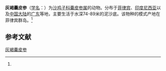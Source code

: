 {{Speciesbox
| name = 灰褐囊皮参
| status = 
| status_system = 
| image = 
| genus = Stolus
| species = canescens
| authority = (Semper, 1868)<ref name='id12703'>{{cite web| url =http://www.bioinfo.cn/db05/BjdwSpecies.php?action=view&id=12703| title =灰褐囊皮参| work =《中国动物物种编目数据库》| publisher =中国科学院微生物研究所| author =中国科学院动物研究所| accessdate =2009-04-28| deadurl =yes| archiveurl =https://web.archive.org/web/20160305060149/http://www.bioinfo.cn/db05/BjdwSpecies.php?action=view&id=12703| archivedate =2016-03-05}}</ref>
}}

'''灰褐囊皮参'''（[[学名|学名]]：{{lang|la|''Stolus canescens''}}）为[[沙鸡子科|沙鸡子科]][[囊皮参属|囊皮参属]]的动物。分布于[[菲律宾|菲律宾]]、[[印度尼西亚|印度尼西亚]]以及[[中国大陆|中国大陆]]的[[广东|广东]]等地，主要生活于水深74-89米的泥沙底。该物种的模式产地在菲律宾群岛。<ref name='id12703'/>

== 参考文献 ==
{{reflist}}

{{Wikispecies|Stolus canescens}}
{{Taxonbar|from=Q2198048}}

[[Category:囊皮参属|灰褐囊皮参]]


{{海参小作品}}
